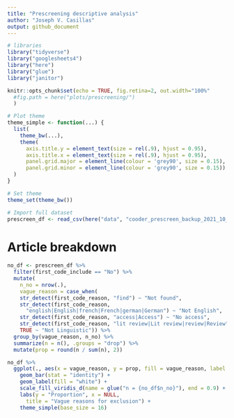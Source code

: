 ```yaml
---
title: "Prescreening descriptive analysis"
author: "Joseph V. Casillas"
output: github_document
---
```


```r
# libraries
library("tidyverse")
library("googlesheets4")
library("here")
library("glue")
library("janitor")

knitr::opts_chunk$set(echo = TRUE, fig.retina=2, out.width="100%" 
  #fig.path = here("plots/prescreening/")
  ) 

# Plot theme
theme_simple <- function(...) {
  list(
    theme_bw(...),
    theme(
      axis.title.y = element_text(size = rel(.9), hjust = 0.95),
      axis.title.x = element_text(size = rel(.9), hjust = 0.95),
      panel.grid.major = element_line(colour = 'grey90', size = 0.15),
      panel.grid.minor = element_line(colour = 'grey90', size = 0.15))
  )
}

# Set theme
theme_set(theme_bw())

```


```r
# Import full dataset
prescreen_df <- read_csv(here("data", "cooder_prescreen_backup_2021_10_21.csv"))
```



# Article breakdown

```r
no_df <- prescreen_df %>% 
  filter(first_code_include == "No") %>% 
  mutate(
    n_no = nrow(.), 
    vague_reason = case_when(
    str_detect(first_code_reason, "find") ~ "Not found", 
    str_detect(first_code_reason, 
      "english|English|french|French|german|German") ~ "Not English", 
    str_detect(first_code_reason, "access|Access") ~ "No access", 
    str_detect(first_code_reason, "lit review|Lit review|review|Review") ~ "Lit review", 
    TRUE ~ "Not Linguistic")) %>% 
  group_by(vague_reason, n_no) %>% 
  summarize(n = n(), .groups = "drop") %>% 
  mutate(prop = round(n / sum(n), 2)) 

no_df %>% 
  ggplot(., aes(x = vague_reason, y = prop, fill = vague_reason, label = n)) + 
    geom_bar(stat = "identity") + 
    geom_label(fill = "white") + 
    scale_fill_viridis_d(name = glue("n = {no_df$n_no}"), end = 0.9) + 
    labs(y = "Proportion", x = NULL, 
      title = "Vague reasons for exclusion") + 
    theme_simple(base_size = 16)
```